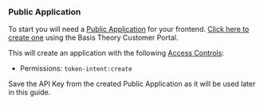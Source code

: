 
### Public Application

To start you will need a [Public Application](/docs/api/applications/#application-types) for your frontend. [Click here to create one](https://portal.basistheory.com/applications/create?name=Collect+Cards&type=public&permissions=token-intent%3Acreate) using the Basis Theory Customer Portal.

This will create an application with the following [Access Controls](/docs/concepts/access-controls):
* Permissions: `token-intent:create`

<Alert>Save the API Key from the created Public Application as it will be used later in this guide.</Alert>
